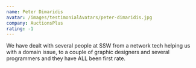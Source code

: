 ```yaml
---
name: Peter Dimaridis
avatar: /images/testimonialAvatars/peter-dimaridis.jpg
company: AuctionsPlus
rating: -1
---
```


We have dealt with several people at SSW from a network tech helping us with a domain issue, to a couple of graphic designers and several programmers and they have ALL been first rate.
